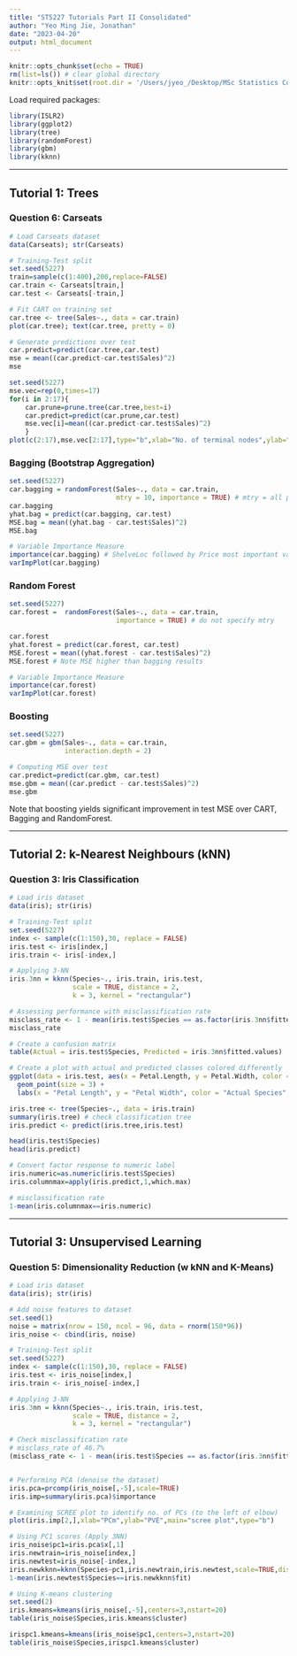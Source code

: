 ```yaml
---
title: "ST5227 Tutorials Part II Consolidated"
author: "Yeo Ming Jie, Jonathan"
date: "2023-04-20"
output: html_document
---
```


```r
knitr::opts_chunk$set(echo = TRUE)
rm(list=ls()) # clear global directory
knitr::opts_knit$set(root.dir = '/Users/jyeo_/Desktop/MSc Statistics Coursework/ST5227 Applied Data Mining/Data')
```

Load required packages:

```r
library(ISLR2)
library(ggplot2)
library(tree)
library(randomForest)
library(gbm)
library(kknn)
```

***
## Tutorial 1: Trees

### Question 6: Carseats

```r
# Load Carseats dataset
data(Carseats); str(Carseats)

# Training-Test split
set.seed(5227)
train=sample(c(1:400),200,replace=FALSE)
car.train <- Carseats[train,]
car.test <- Carseats[-train,]

# Fit CART on training set
car.tree <- tree(Sales~., data = car.train)
plot(car.tree); text(car.tree, pretty = 0)

# Generate predictions over test
car.predict=predict(car.tree,car.test)
mse = mean((car.predict-car.test$Sales)^2)
mse
```
```r
set.seed(5227)
mse.vec=rep(0,times=17)
for(i in 2:17){
	car.prune=prune.tree(car.tree,best=i)
	car.predict=predict(car.prune,car.test)
	mse.vec[i]=mean((car.predict-car.test$Sales)^2)
	}
plot(c(2:17),mse.vec[2:17],type="b",xlab="No. of terminal nodes",ylab="MSE")
```

### Bagging (Bootstrap Aggregation)

```r
set.seed(5227)
car.bagging = randomForest(Sales~., data = car.train, 
                           mtry = 10, importance = TRUE) # mtry = all predictors
car.bagging
yhat.bag = predict(car.bagging, car.test)
MSE.bag = mean((yhat.bag - car.test$Sales)^2)
MSE.bag

# Variable Importance Measure
importance(car.bagging) # ShelveLoc followed by Price most important variables
varImpPlot(car.bagging)
```

### Random Forest

```r
set.seed(5227)
car.forest =  randomForest(Sales~., data = car.train, 
                           importance = TRUE) # do not specify mtry

car.forest
yhat.forest = predict(car.forest, car.test)
MSE.forest = mean((yhat.forest - car.test$Sales)^2)
MSE.forest # Note MSE higher than bagging results

# Variable Importance Measure
importance(car.forest)
varImpPlot(car.forest)
```

### Boosting

```r
set.seed(5227)
car.gbm = gbm(Sales~., data = car.train, 
              interaction.depth = 2)

# Computing MSE over test
car.predict=predict(car.gbm, car.test)
mse.gbm = mean((car.predict - car.test$Sales)^2)
mse.gbm 
```

Note that boosting yields significant improvement in test MSE over CART, Bagging and RandomForest.

***

## Tutorial 2: k-Nearest Neighbours (kNN)

### Question 3: Iris Classification

```r
# Load iris dataset
data(iris); str(iris)

# Training-Test split
set.seed(5227)
index <- sample(c(1:150),30, replace = FALSE)
iris.test <- iris[index,]
iris.train <- iris[-index,]

# Applying 3-NN
iris.3nn = kknn(Species~., iris.train, iris.test,
                scale = TRUE, distance = 2,
                k = 3, kernel = "rectangular")

# Assessing performance with misclassification rate
misclass_rate <- 1 - mean(iris.test$Species == as.factor(iris.3nn$fitted.values))
misclass_rate

# Create a confusion matrix
table(Actual = iris.test$Species, Predicted = iris.3nn$fitted.values)

# Create a plot with actual and predicted classes colored differently
ggplot(data = iris.test, aes(x = Petal.Length, y = Petal.Width, color = Species, shape = iris.3nn$fitted.values)) +
  geom_point(size = 3) +
  labs(x = "Petal Length", y = "Petal Width", color = "Actual Species", shape = "Predicted Species")
```

```r
iris.tree <- tree(Species~., data = iris.train)
summary(iris.tree) # check classification tree
iris.predict <- predict(iris.tree,iris.test)

head(iris.test$Species)
head(iris.predict)

# Convert factor response to numeric label
iris.numeric=as.numeric(iris.test$Species)
iris.columnmax=apply(iris.predict,1,which.max)

# misclassification rate
1-mean(iris.columnmax==iris.numeric)
```

***

## Tutorial 3: Unsupervised Learning

### Question 5: Dimensionality Reduction (w kNN and K-Means)

```r
# Load iris dataset
data(iris); str(iris)

# Add noise features to dataset
set.seed(1)
noise = matrix(nrow = 150, ncol = 96, data = rnorm(150*96))
iris_noise <- cbind(iris, noise)

# Training-Test split
set.seed(5227)
index <- sample(c(1:150),30, replace = FALSE)
iris.test <- iris_noise[index,]
iris.train <- iris_noise[-index,]

# Applying 3-NN
iris.3nn = kknn(Species~., iris.train, iris.test,
                scale = TRUE, distance = 2,
                k = 3, kernel = "rectangular")

# Check misclassification rate
# misclass_rate of 46.7%
(misclass_rate <- 1 - mean(iris.test$Species == as.factor(iris.3nn$fitted.values)))


# Performing PCA (denoise the dataset)
iris.pca=prcomp(iris_noise[,-5],scale=TRUE)
iris.imp=summary(iris.pca)$importance

# Examining SCREE plot to identify no. of PCs (to the left of elbow)
plot(iris.imp[2,],xlab="PCm",ylab="PVE",main="scree plot",type="b")

# Using PC1 scores (Apply 3NN)
iris_noise$pc1=iris.pca$x[,1]
iris.newtrain=iris_noise[index,]
iris.newtest=iris_noise[-index,]
iris.newkknn=kknn(Species~pc1,iris.newtrain,iris.newtest,scale=TRUE,distance=2,k=3)
1-mean(iris.newtest$Species==iris.newkknn$fit)

# Using K-means clustering
set.seed(2)
iris.kmeans=kmeans(iris_noise[,-5],centers=3,nstart=20)
table(iris_noise$Species,iris.kmeans$cluster)

irispc1.kmeans=kmeans(iris_noise$pc1,centers=3,nstart=20)
table(iris_noise$Species,irispc1.kmeans$cluster)
```

